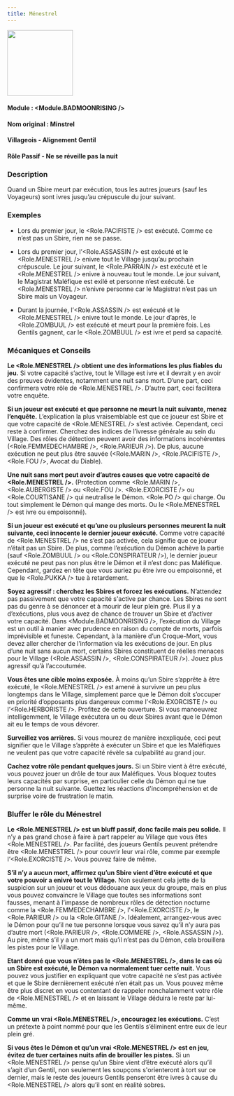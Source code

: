 ```yaml
---
title: Ménestrel
---
```



<img src='/img/blood-on-the-clocktower/roles/menestrel.png' height='150' />

#### Module : <Module.BADMOONRISING />
#### Nom original : Minstrel
#### Villageois - Alignement Gentil
#### Rôle Passif - Ne se réveille pas la nuit

### Description

Quand un Sbire meurt par exécution, tous les autres joueurs (sauf les Voyageurs) sont ivres jusqu’au crépuscule du jour suivant.

### Exemples

- Lors du premier jour, le <Role.PACIFISTE /> est exécuté. Comme ce n’est pas un Sbire, rien ne se passe.

- Lors du premier jour, l’<Role.ASSASSIN /> est exécuté et le <Role.MENESTREL /> enivre tout le Village jusqu’au prochain crépuscule. Le jour suivant, le <Role.PARRAIN /> est exécuté et le <Role.MENESTREL /> enivre à nouveau tout le monde. Le jour suivant, le Magistrat Maléfique est exilé et personne n’est exécuté. Le <Role.MENESTREL /> n’enivre personne car le Magistrat n’est pas un Sbire mais un Voyageur.

- Durant la journée, l’<Role.ASSASSIN /> est exécuté et le <Role.MENESTREL /> enivre tout le monde. Le jour d’après, le <Role.ZOMBUUL /> est exécuté et meurt pour la première fois. Les Gentils gagnent, car le <Role.ZOMBUUL /> est ivre et perd sa capacité.

### Mécaniques et Conseils

**Le <Role.MENESTREL /> obtient une des informations les plus fiables du jeu.** Si votre capacité s’active, tout le Village est ivre et il devrait y en avoir des preuves évidentes, notamment une nuit sans mort. D’une part, ceci confirmera votre rôle de <Role.MENESTREL />. D’autre part, ceci facilitera votre enquête.

**Si un joueur est exécuté et que personne ne meurt la nuit suivante, menez l’enquête.** L’explication la plus vraisemblable est que ce joueur est Sbire et que votre capacité de <Role.MENESTREL /> s’est activée. Cependant, ceci reste à confirmer. Cherchez des indices de l’ivresse générale au sein du Village. Des rôles de détection peuvent avoir des informations incohérentes (<Role.FEMMEDECHAMBRE />, <Role.PARIEUR />). De plus, aucune exécution ne peut plus être sauvée (<Role.MARIN />, <Role.PACIFISTE />, <Role.FOU />, Avocat du Diable).

**Une nuit sans mort peut avoir d’autres causes que votre capacité de <Role.MENESTREL />.** (Protection comme <Role.MARIN />, <Role.AUBERGISTE /> ou <Role.FOU />. <Role.EXORCISTE /> ou <Role.COURTISANE /> qui neutralise le Démon. <Role.PO /> qui charge. Ou tout simplement le Démon qui mange des morts. Ou le <Role.MENESTREL /> est ivre ou empoisonné).

**Si un joueur est exécuté et qu’une ou plusieurs personnes meurent la nuit suivante, ceci innocente le dernier joueur exécuté.** Comme votre capacité de <Role.MENESTREL /> ne s’est pas activée, cela signifie que ce joueur n’était pas un Sbire. De plus, comme l’exécution du Démon achève la partie (sauf <Role.ZOMBUUL /> ou <Role.CONSPIRATEUR />), le dernier joueur exécuté ne peut pas non plus être le Démon et il n’est donc pas Maléfique. Cependant, gardez en tête que vous auriez pu être ivre ou empoisonné, et que le <Role.PUKKA /> tue à retardement.

**Soyez agressif : cherchez les Sbires et forcez les exécutions.** N’attendez pas passivement que votre capacité s'active par chance. Les Sbires ne sont pas du genre à se dénoncer et à mourir de leur plein gré. Plus il y a d’exécutions, plus vous avez de chance de trouver un Sbire et d’activer votre capacité. Dans <Module.BADMOONRISING />, l’exécution du Village est un outil à manier avec prudence en raison du compte de morts, parfois imprévisible et funeste. Cependant, à la manière d’un Croque-Mort, vous devez aller chercher de l’information via les exécutions de jour. En plus d’une nuit sans aucun mort, certains Sbires constituent de réelles menaces pour le Village (<Role.ASSASSIN />, <Role.CONSPIRATEUR />). Jouez plus agressif qu’à l’accoutumée.

**Vous êtes une cible moins exposée.** À moins qu’un Sbire s’apprête à être exécuté, le <Role.MENESTREL /> est amené à survivre un peu plus longtemps dans le Village, simplement parce que le Démon doit s’occuper en priorité d’opposants plus dangereux comme l’<Role.EXORCISTE /> ou l’<Role.HERBORISTE />. Profitez de cette ouverture. Si vous manoeuvrez intelligemment, le Village exécutera un ou deux Sbires avant que le Démon ait eu le temps de vous dévorer.

**Surveillez vos arrières.** Si vous mourez de manière inexpliquée, ceci peut signifier que le Village s’apprête à exécuter un Sbire et que les Maléfiques ne veulent pas que votre capacité révèle sa culpabilité au grand jour.

**Cachez votre rôle pendant quelques jours.** Si un Sbire vient à être exécuté, vous pouvez jouer un drôle de tour aux Maléfiques. Vous bloquez toutes leurs capacités par surprise, en particulier celle du Démon qui ne tue personne la nuit suivante. Guettez les réactions d'incompréhension et de surprise voire de frustration le matin.

### Bluffer le rôle du Ménestrel

**Le <Role.MENESTREL /> est un bluff passif, donc facile mais peu solide.** Il n’y a pas grand chose à faire à part rappeler au Village que vous êtes <Role.MENESTREL />. Par facilité, des joueurs Gentils peuvent prétendre être <Role.MENESTREL /> pour couvrir leur vrai rôle, comme par exemple l’<Role.EXORCISTE />. Vous pouvez faire de même.

**S’il n’y a aucun mort, affirmez qu’un Sbire vient d’être exécuté et que votre pouvoir a enivré tout le Village.** Non seulement cela jette de la suspicion sur un joueur et vous dédouane aux yeux du groupe, mais en plus vous pouvez convaincre le Village que toutes ses informations sont fausses, menant à l’impasse de nombreux rôles de détection nocturne comme la <Role.FEMMEDECHAMBRE />, l’<Role.EXORCISTE />, le <Role.PARIEUR /> ou la <Role.GITANE />. Idéalement, arrangez-vous avec le Démon pour qu’il ne tue personne lorsque vous savez qu’il n’y aura pas d’autre mort (<Role.PARIEUR />, <Role.COMMERE />, <Role.ASSASSIN />). Au pire, même s’il y a un mort mais qu’il n’est pas du Démon, cela brouillera les pistes pour le Village.

**Etant donné que vous n’êtes pas le <Role.MENESTREL />, dans le cas où un Sbire est exécuté, le Démon va normalement tuer cette nuit.** Vous pouvez vous justifier en expliquant que votre capacité ne s’est pas activée et que le Sbire dernièrement exécuté n’en était pas un. Vous pouvez même être plus discret en vous contentant de rappeler nonchalamment votre rôle de <Role.MENESTREL /> et en laissant le Village déduira le reste par lui-même.

**Comme un vrai <Role.MENESTREL />, encouragez les exécutions.** C’est un prétexte à point nommé pour que les Gentils s’éliminent entre eux de leur plein gré.

**Si vous êtes le Démon et qu’un vrai <Role.MENESTREL /> est en jeu, évitez de tuer certaines nuits afin de brouiller les pistes.** Si un <Role.MENESTREL /> pense qu’un Sbire vient d’être exécuté alors qu’il s’agit d’un Gentil, non seulement les soupçons s'orienteront à tort sur ce dernier, mais le reste des joueurs Gentils penseront être ivres à cause du <Role.MENESTREL /> alors qu’il sont en réalité sobres.

